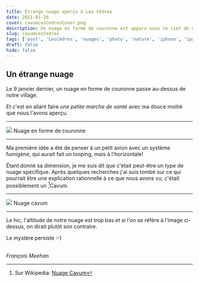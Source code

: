 ```yaml
---
title: Étrange nuage aperçu à Les Cèdres
date: 2021-01-26
cover: cavumLesCedresCover.png
description: Un nuage en forme de couronne est apparu sous le ciel de notre village
slug: cavumLesCedres
tags: ['post', 'LesCèdres', 'nuages', 'photo', 'nature', 'iphone', 'ipad']
draft: false
hide: false
---
```


## Un étrange nuage

Le 9 janvier dernier, un nuage en forme de couronne passe au-dessus de notre village.

Et c'est en allant faire *une petite marche de santé* avec ma douce moitié que nous l'avons aperçu.

---


<Flex>
  <Card width={[ 256, 320 ]} mx='auto'>
    <Image src='cavumLesCedres.png'/>
    <Text>
      Nuage en forme de couronne 
    </Text>
  </Card>
</Flex>

---

Ma première idée a été de penser à un petit avion avec un système fumigène, qui aurait fait un looping, mais à l'horizontale!

Étant donné sa dimension, je me suis dit que c'était peut-être un type de nuage spécifique. Après quelques recherches j'ai suis tombé sur ce qui pourrait être une explication rationnelle à ce que nous avons vu; c'était possiblement un [^1]Cavum.

---



<Flex>
  <Card width={[ 256, 320 ]} mx='auto'>
    <Image src='cavumExample1.jpg'/>
    <Text>
      Nuage cavum
    </Text>
  </Card>
</Flex>

---

Le hic, l'altitude de notre nuage est trop bas et si l'on se réfère à l'image ci-dessus, on dirait plutôt son contraire.

Le mystère persiste :-)
<br/>
<br/>

*François Meehan*


[^1]: Sur Wikipedia: [Nuage Cavum](https://fr.wikipedia.org/wiki/Cavum_(nuage))
